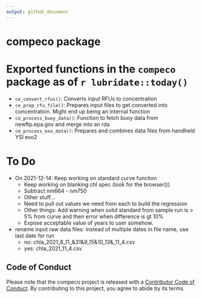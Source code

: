 ```yaml
---
output: github_document
---
```


# compeco package

# Exported functions in the `compeco` package as of `r lubridate::today()`

- `ce_convert_rfus()`: Converts input RFUs to concentration
- `ce_prep_rfu_file()`: Prepares input files to get converted into concentration.  Might end up being an internal function
- `ce_process_buoy_data()`: Function to fetch buoy data from newftp.epa.gov and merge into an rda
- `ce_process_exo_data()`: Prepares and combines data files from handheld YSI exo2

# To Do
- On 2021-12-14: Keep working on standard curve function
  - Keep working on blanking chl spec (look for the browser())
  - Subtract nm664 - nm750
  - Other stuff...
  - Need to pull out values we need from each to build the regression
  - Other things: Add warning when solid standard from sample run is > 5% from curve and then error when difference is gt 10%
  - Expose acceptable value of years to user somehow.


- rename input raw data files: instead of multiple dates in file name, use last date for run
  - no: chla_2021_8_11_&_31_&_9_15_&_10_13_&_11_4.csv
  - yes: chla_2021_11_4.csv
  
## Code of Conduct

Please note that the compeco project is released with a [Contributor Code of Conduct](https://contributor-covenant.org/version/2/0/CODE_OF_CONDUCT.html). By contributing to this project, you agree to abide by its terms.
